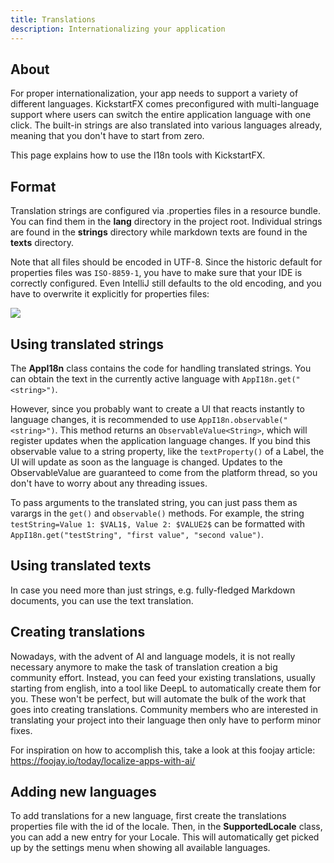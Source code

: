 ```yaml
---
title: Translations
description: Internationalizing your application
---
```


## About

For proper internationalization, your app needs to support a variety of different languages. KickstartFX comes preconfigured with multi-language support where users can switch the entire application language with one click. The built-in strings are also translated into various languages already, meaning that you don't have to start from zero.

This page explains how to use the I18n tools with KickstartFX.

## Format

Translation strings are configured via .properties files in a resource bundle. You can find them in the **lang** directory in the project root. Individual strings are found in the **strings** directory while markdown texts are found in the **texts** directory.

Note that all files should be encoded in UTF-8. Since the historic default for properties files was `ISO-8859-1`, you have to make sure that your IDE is correctly configured. Even IntelliJ still defaults to the old encoding, and you have to overwrite it explicitly for properties files:

![](/images/encoding.png)

## Using translated strings

The **AppI18n** class contains the code for handling translated strings. You can obtain the text in the currently active language with `AppI18n.get("<string>")`.

However, since you probably want to create a UI that reacts instantly to language changes, it is recommended to use `AppI18n.observable("<string>")`. This method returns an `ObservableValue<String>`, which will register updates when the application language changes. If you bind this observable value to a string property, like the `textProperty()` of a Label, the UI will update as soon as the language is changed. Updates to the ObservableValue are guaranteed to come from the platform thread, so you don't have to worry about any threading issues.

To pass arguments to the translated string, you can just pass them as varargs in the `get()` and `observable()` methods. For example, the string `testString=Value 1: $VAL1$, Value 2: $VALUE2$` can be formatted with `AppI18n.get("testString", "first value", "second value")`.

## Using translated texts

In case you need more than just strings, e.g. fully-fledged Markdown documents, you can use the text translation.

## Creating translations

Nowadays, with the advent of AI and language models, it is not really necessary anymore to make the task of translation creation a big community effort. Instead, you can feed your existing translations, usually starting from english, into a tool like DeepL to automatically create them for you. These won't be perfect, but will automate the bulk of the work that goes into creating translations. Community members who are interested in translating your project into their language then only have to perform minor fixes.

For inspiration on how to accomplish this, take a look at this foojay article: https://foojay.io/today/localize-apps-with-ai/

## Adding new languages

To add translations for a new language, first create the translations properties file with the id of the locale. Then, in the **SupportedLocale** class, you can add a new entry for your Locale. This will automatically get picked up by the settings menu when showing all available languages.

